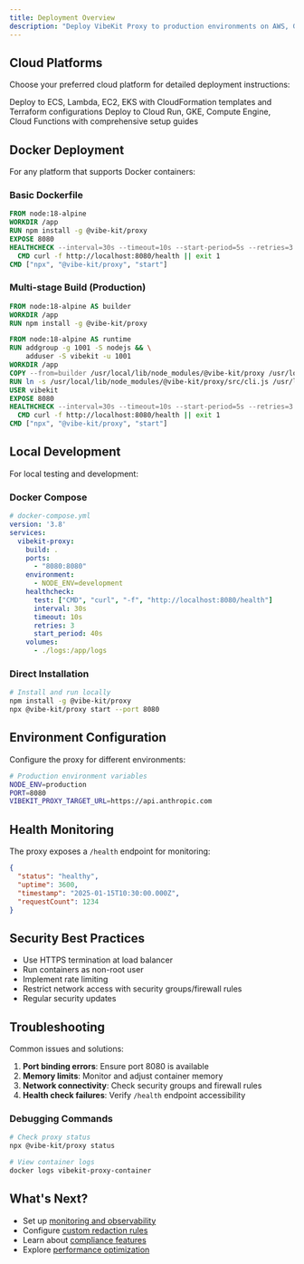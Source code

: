 ```yaml
---
title: Deployment Overview
description: "Deploy VibeKit Proxy to production environments on AWS, GCP, and other platforms"
---
```


## Cloud Platforms

Choose your preferred cloud platform for detailed deployment instructions:

<CardGroup cols={2}>
  <Card
    title="AWS Deployment"
    icon="aws"
    href="/proxy/aws-deployment"
    color="#888"
  >
    Deploy to ECS, Lambda, EC2, EKS with CloudFormation templates and Terraform configurations
  </Card>
  <Card
    title="GCP Deployment"  
    icon="google"
    href="/proxy/gcp-deployment"
    color="#888"
  >
    Deploy to Cloud Run, GKE, Compute Engine, Cloud Functions with comprehensive setup guides
  </Card>
</CardGroup>

## Docker Deployment

For any platform that supports Docker containers:

### Basic Dockerfile

```dockerfile
FROM node:18-alpine
WORKDIR /app
RUN npm install -g @vibe-kit/proxy
EXPOSE 8080
HEALTHCHECK --interval=30s --timeout=10s --start-period=5s --retries=3 \
  CMD curl -f http://localhost:8080/health || exit 1
CMD ["npx", "@vibe-kit/proxy", "start"]
```

### Multi-stage Build (Production)

```dockerfile
FROM node:18-alpine AS builder
WORKDIR /app
RUN npm install -g @vibe-kit/proxy

FROM node:18-alpine AS runtime
RUN addgroup -g 1001 -S nodejs && \
    adduser -S vibekit -u 1001
WORKDIR /app
COPY --from=builder /usr/local/lib/node_modules/@vibe-kit/proxy /usr/local/lib/node_modules/@vibe-kit/proxy
RUN ln -s /usr/local/lib/node_modules/@vibe-kit/proxy/src/cli.js /usr/local/bin/vibekit-proxy
USER vibekit
EXPOSE 8080
HEALTHCHECK --interval=30s --timeout=10s --start-period=5s --retries=3 \
  CMD curl -f http://localhost:8080/health || exit 1
CMD ["npx", "@vibe-kit/proxy", "start"]
```

## Local Development

For local testing and development:

### Docker Compose

```yaml
# docker-compose.yml
version: '3.8'
services:
  vibekit-proxy:
    build: .
    ports:
      - "8080:8080"
    environment:
      - NODE_ENV=development
    healthcheck:
      test: ["CMD", "curl", "-f", "http://localhost:8080/health"]
      interval: 30s
      timeout: 10s
      retries: 3
      start_period: 40s
    volumes:
      - ./logs:/app/logs
```

### Direct Installation

```bash
# Install and run locally
npm install -g @vibe-kit/proxy
npx @vibe-kit/proxy start --port 8080
```

## Environment Configuration

Configure the proxy for different environments:

```bash
# Production environment variables
NODE_ENV=production
PORT=8080
VIBEKIT_PROXY_TARGET_URL=https://api.anthropic.com
```

## Health Monitoring

The proxy exposes a `/health` endpoint for monitoring:

```json
{
  "status": "healthy",
  "uptime": 3600,
  "timestamp": "2025-01-15T10:30:00.000Z",
  "requestCount": 1234
}
```

## Security Best Practices

- Use HTTPS termination at load balancer
- Run containers as non-root user
- Implement rate limiting
- Restrict network access with security groups/firewall rules
- Regular security updates

## Troubleshooting

Common issues and solutions:

1. **Port binding errors**: Ensure port 8080 is available
2. **Memory limits**: Monitor and adjust container memory
3. **Network connectivity**: Check security groups and firewall rules
4. **Health check failures**: Verify `/health` endpoint accessibility

### Debugging Commands

```bash
# Check proxy status
npx @vibe-kit/proxy status

# View container logs  
docker logs vibekit-proxy-container
```

## What's Next?

- Set up [monitoring and observability](/proxy/observability)
- Configure [custom redaction rules](/proxy/redaction)  
- Learn about [compliance features](/proxy/compliance)
- Explore [performance optimization](/proxy/performance)